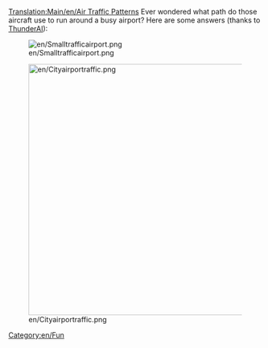 [[Translation:Main/en/Air Traffic Patterns]]
Ever wondered what path do those aircraft use to run around a busy airport? Here are some answers (thanks to [[Archive/en/ThunderAI|ThunderAI]]):

[[File:en/Smalltrafficairport.png|center]]


[[File:en/Cityairportraffic.png|center|500px]]

[[Category:en/Fun]]